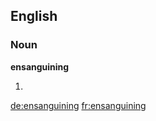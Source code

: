 ==English==

===Noun===
'''ensanguining'''

# {{present participle of|[[ensanguine]]}}

[[de:ensanguining]]
[[fr:ensanguining]]